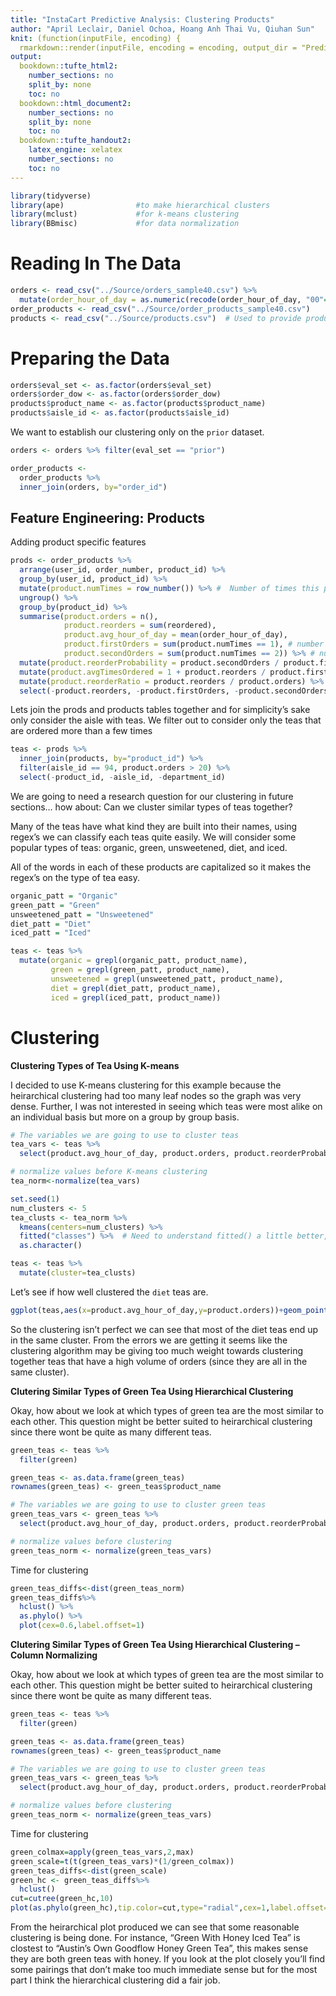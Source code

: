 ```yaml
---
title: "InstaCart Predictive Analysis: Clustering Products"
author: "April Leclair, Daniel Ochoa, Hoang Anh Thai Vu, Qiuhan Sun"
knit: (function(inputFile, encoding) {
  rmarkdown::render(inputFile, encoding = encoding, output_dir = "PredictiveAnalysis_HTML_Output") })
output:
  bookdown::tufte_html2:
    number_sections: no
    split_by: none
    toc: no
  bookdown::html_document2:
    number_sections: no
    split_by: none
    toc: no
  bookdown::tufte_handout2:
    latex_engine: xelatex
    number_sections: no
    toc: no
---
```


```r
library(tidyverse)
library(ape)                #to make hierarchical clusters
library(mclust)             #for k-means clustering
library(BBmisc)             #for data normalization
```

# Reading In The Data
```r
orders <- read_csv("../Source/orders_sample40.csv") %>%
  mutate(order_hour_of_day = as.numeric(recode(order_hour_of_day, "00"=0, "01"=1, "02"=2, "03"=3, "04"=4, "05"=5, "06"=6, "07"=7, "08"=8, "09"=9, "10"=10, "11"=11, "12"=12, "13"=13, "14"=14, "15"=15, "16"=16, "17"=17, "18"=18, "19"=19, "20"=20, "21"=21, "22"=22, "23"=23)))
order_products <- read_csv("../Source/order_products_sample40.csv")
products <- read_csv("../Source/products.csv")  # Used to provide product names (hasn't been incorporated yet)
```

# Preparing the Data

```r
orders$eval_set <- as.factor(orders$eval_set)
orders$order_dow <- as.factor(orders$order_dow)
products$product_name <- as.factor(products$product_name)
products$aisle_id <- as.factor(products$aisle_id)
```

We want to establish our clustering only on the `prior` dataset.
```r
orders <- orders %>% filter(eval_set == "prior")

order_products <-
  order_products %>%
  inner_join(orders, by="order_id")
```


## Feature Engineering: Products

Adding product specific features

```r
prods <- order_products %>%
  arrange(user_id, order_number, product_id) %>%
  group_by(user_id, product_id) %>%
  mutate(product.numTimes = row_number()) %>% #  Number of times this product has appeared so far for this user
  ungroup() %>%
  group_by(product_id) %>%
  summarise(product.orders = n(),
            product.reorders = sum(reordered),
            product.avg_hour_of_day = mean(order_hour_of_day),
            product.firstOrders = sum(product.numTimes == 1), # number of users that have ordered this product
            product.secondOrders = sum(product.numTimes == 2)) %>% # number of users that ordered this product more than once
  mutate(product.reorderProbability = product.secondOrders / product.firstOrders) %>%
  mutate(product.avgTimesOrdered = 1 + product.reorders / product.firstOrders) %>%
  mutate(product.reorderRatio = product.reorders / product.orders) %>%
  select(-product.reorders, -product.firstOrders, -product.secondOrders)
```


Lets join the prods and products tables together and for simplicity's sake only consider the aisle with teas. We filter out to consider only the teas that are ordered more than a few times
```r
teas <- prods %>%
  inner_join(products, by="product_id") %>%
  filter(aisle_id == 94, product.orders > 20) %>%
  select(-product_id, -aisle_id, -department_id)
```

We are going to need a research question for our clustering in future sections... how about: Can we cluster similar types of teas together?

Many of the teas have what kind they are built into their names, using regex's we can classify each teas quite easily. We will consider some popular types of teas: organic, green, unsweetened, diet, and iced.

All of the words in each of these products are capitalized so it makes the regex's on the type of tea easy.
```r
organic_patt = "Organic"
green_patt = "Green"
unsweetened_patt = "Unsweetened"
diet_patt = "Diet"
iced_patt = "Iced"

teas <- teas %>%
  mutate(organic = grepl(organic_patt, product_name),
         green = grepl(green_patt, product_name),
         unsweetened = grepl(unsweetened_patt, product_name),
         diet = grepl(diet_patt, product_name),
         iced = grepl(iced_patt, product_name))
```


# Clustering

**Clustering Types of Tea Using K-means**

I decided to use K-means clustering for this example because the heirarchical clustering had too many leaf nodes so the graph was very dense. Further, I was not interested in seeing which teas were most alike on an individual basis but more on a group by group basis.

```r
# The variables we are going to use to cluster teas
tea_vars <- teas %>%
  select(product.avg_hour_of_day, product.orders, product.reorderProbability, product.avgTimesOrdered, product.reorderRatio)

# normalize values before K-means clustering
tea_norm<-normalize(tea_vars)
```

```r
set.seed(1)
num_clusters <- 5
tea_clusts <- tea_norm %>%
  kmeans(centers=num_clusters) %>%
  fitted("classes") %>%  # Need to understand fitted() a little better, used because David uses it.
  as.character()

teas <- teas %>%
  mutate(cluster=tea_clusts)
```

Let's see if how well clustered the `diet` teas are.

```r
ggplot(teas,aes(x=product.avg_hour_of_day,y=product.orders))+geom_point(aes(color=cluster, alpha=diet))
```
So the clustering isn't perfect we can see that most of the diet teas end up in the same cluster. From the errors we are getting it seems like the clustering algorithm may be giving too much weight towards clustering together teas that have a high volume of orders (since they are all in the same cluster).


**Clutering Similar Types of Green Tea Using Hierarchical Clustering**

Okay, how about we look at which types of green tea are the most similar to each other. This question might be better suited to heirarchical clustering since there wont be quite as many different teas.

```r
green_teas <- teas %>%
  filter(green)

green_teas <- as.data.frame(green_teas)
rownames(green_teas) <- green_teas$product_name

# The variables we are going to use to cluster green teas
green_teas_vars <- green_teas %>%
  select(product.avg_hour_of_day, product.orders, product.reorderProbability, product.avgTimesOrdered,  product.reorderRatio)

# normalize values before clustering
green_teas_norm <- normalize(green_teas_vars)
```

Time for clustering
```r
green_teas_diffs<-dist(green_teas_norm)
green_teas_diffs%>%
  hclust() %>%
  as.phylo() %>%
  plot(cex=0.6,label.offset=1)
```

**Clutering Similar Types of Green Tea Using Hierarchical Clustering -- Column Normalizing**

Okay, how about we look at which types of green tea are the most similar to each other. This question might be better suited to heirarchical clustering since there wont be quite as many different teas.

```r
green_teas <- teas %>%
  filter(green)

green_teas <- as.data.frame(green_teas)
rownames(green_teas) <- green_teas$product_name

# The variables we are going to use to cluster green teas
green_teas_vars <- green_teas %>%
  select(product.avg_hour_of_day, product.orders, product.reorderProbability, product.avgTimesOrdered,  product.reorderRatio)

# normalize values before clustering
green_teas_norm <- normalize(green_teas_vars)
```

Time for clustering
```r
green_colmax=apply(green_teas_vars,2,max)
green_scale=t(t(green_teas_vars)*(1/green_colmax))
green_teas_diffs<-dist(green_scale)
green_hc <- green_teas_diffs%>%
  hclust()
cut=cutree(green_hc,10)
plot(as.phylo(green_hc),tip.color=cut,type="radial",cex=1,label.offset=0.1)
```

From the heirarchical plot produced we can see that some reasonable clustering is being done. For instance, "Green With Honey Iced Tea" is clostest to "Austin's Own Goodflow Honey Green Tea", this makes sense they are both green teas with honey. If you look at the plot closely you'll find some pairings that don't make too much immediate sense but for the most part I think the hierarchical clustering did a fair job.


